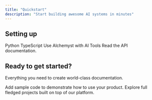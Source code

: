 ```yaml
---
title: "Quickstart"
description: "Start building awesome AI systems in minutes"
---
```


## Setting up

<Columns cols={2}>
  <Card
    title="Python SDK"
    icon="python"
    href="/integrations/sdk/python-sdk"
    horizontal
  >
    Python
  </Card>
  <Card
    title="TypeScript SDK"
    icon="js"
    href="/integrations/sdk/typescript-sdk"
    horizontal
  >
    TypeScript
  </Card>
    <Card
    title="AI Tools Setup"
    icon="robot"
    href="/mcps/introduction"
    horizontal
  >
    Use Alchemyst with AI Tools
  </Card>
  <Card
    title="API documentation"
    icon="terminal"
    href="/api-reference/introduction"
    horizontal
  >
    Read the API documentation.
  </Card>
</Columns>

## Ready to get started?

Everything you need to create world-class documentation.

<Columns cols={2}>
  <Card
    title="Sample Projects"
    icon="code"
    href="/example-projects"
  >
    Add sample code to demonstrate how to use your product.
  </Card>
  <Card
    title="Cookbook"
    icon="book"
    href="https://github.com/alchemyst-ai/awesome-saas"
  >
    Explore full fledged projects built on top of our platform.
  </Card>
</Columns>

